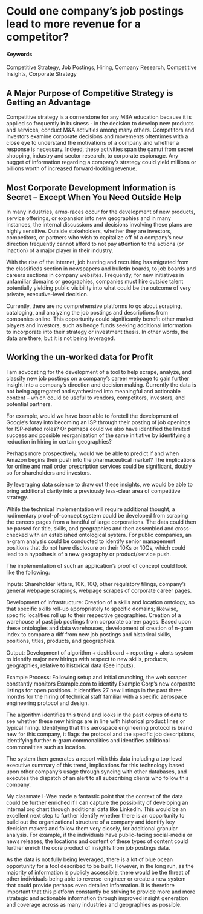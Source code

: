 # Could one company’s job postings lead to more revenue for a competitor? {#JobPostingInsightsforCompetitiveStrategy}


#### Keywords

Competitive Strategy, Job Postings, Hiring, Company Research, Competitive Insights, Corporate Strategy


## A Major Purpose of Competitive Strategy is Getting an Advantage

Competitive strategy is a cornerstone for any MBA education because it is applied so frequently in business - in the decision to develop new products and services, conduct M&A activities among many others.  Competitors and investors examine corporate decisions and movements oftentimes with a close eye to understand the motivations of a company and whether a response is necessary.  Indeed, these activities span the gamut from secret shopping, industry and sector research, to corporate espionage.   Any nugget of information regarding a company’s strategy could yield millions or billions worth of increased forward-looking revenue.


## Most Corporate Development Information is Secret – Except When You Need Outside Help

In many industries, arms-races occur for the development of new products, service offerings, or expansion into new geographies and in many instances, the internal discussions and decisions involving these plans are highly sensitive.  Outside stakeholders, whether they are investors, competitors, or partners who wish to capitalize off of a company’s new direction frequently cannot afford to not pay attention to the actions (or inaction) of a major player in their industry.

With the rise of the Internet, job hunting and recruiting has migrated from the classifieds section in newspapers and bulletin boards, to job boards and careers sections in company websites.  Frequently, for new initiatives in unfamiliar domains or geographies, companies must hire outside talent potentially yielding public visibility into what could be the outcome of very private, executive-level decision. 

Currently, there are no comprehensive platforms to go about scraping, cataloging, and analyzing the job postings and descriptions from companies online.  This opportunity could significantly benefit other market players and investors, such as hedge funds seeking additional information to incorporate into their strategy or investment thesis.  In other words, the data are there, but it is not being leveraged.  


## Working the un-worked data for Profit

I am advocating for the development of a tool to help scrape, analyze, and classify new job postings on a company’s career webpage to gain further insight into a company’s direction and decision making.  Currently the data is not being aggregated and synthesized into meaningful and actionable content – which could be useful to vendors, competitors, investors, and potential partners.  

For example, would we have been able to foretell the development of Google’s foray into becoming an ISP through their posting of job openings for ISP-related roles?  Or perhaps could we also have identified the limited success and possible reorganization of the same initiative by identifying a reduction in hiring in certain geographies?

Perhaps more prospectively, would we be able to predict if and when Amazon begins their push into the pharmaceutical market?  The implications for online and mail order prescription services could be significant, doubly so for shareholders and investors.  

By leveraging data science to draw out these insights, we would be able to bring additional clarity into a previously less-clear area of competitive strategy.  

While the technical implementation will require additional thought, a rudimentary proof-of-concept system could be developed from scraping the careers pages from a handful of large corporations.  The data could then be parsed for title, skills, and geographies and then assembled and cross-checked with an established ontological system.  For public companies, an n-gram analysis could be conducted to identify senior management positions that do not have disclosure on their 10Ks or 10Qs, which could lead to a hypothesis of a new geography or product/service push.  

The implementation of such an application’s proof of concept could look like the following:

Inputs:
Shareholder letters, 10K, 10Q, other regulatory filings, company’s general webpage scrapings, webpage scrapes of corporate career pages.

Development of Infrastructure:
Creation of a skills and location ontology, so that specific skills roll-up appropriately to specific domains; likewise, specific localities roll up to their respective geographies.
Creation of a warehouse of past job postings from corporate career pages.
Based upon these ontologies and data warehouses, development of creation of n-gram index to compare a diff from new job postings and historical skills, positions, titles, products, and geographies.

Output:
Development of algorithm + dashboard + reporting + alerts system to identify major new hirings with respect to new skills, products, geographies, relative to historical data (See inputs).

Example Process:
Following setup and initial crunching, the web scraper constantly monitors Example.com to identify Example Corp’s new corporate listings for open positions.  It identifies 27 new listings in the past three months for the hiring of technical staff familiar with a specific aerospace engineering protocol and design.

The algorithm identifies this trend and looks in the past corpus of data to see whether these new hirings are in line with historical product lines or typical hiring.  Identifying that this aerospace engineering protocol is brand new for this company, it flags the protocol and the specific job descriptions, identifying further n-gram commonalities and identifies additional commonalities such as location.

The system then generates a report with this data including a top-level executive summary of this trend, implications for this technology based upon other company’s usage through syncing with other databases, and executes the dispatch of an alert to all subscribing clients who follow this company.  

My classmate I-Wae made a fantastic point that the context of the data could be further enriched if I can capture the possibility of developing an internal org chart through additional data like LinkedIn.  This would be an excellent next step to further identify whether there is an opportunity to build out the organizational structure of a company and identify key decision makers and follow them very closely, for additional granular analysis.  For example, if the individuals have public-facing social-media or news releases, the locations and content of these types of content could further enrich the core product of insights from job postings data.

As the data is not fully being leveraged, there is a lot of blue ocean opportunity for a tool described to be built.  However, in the long run, as the majority of information is publicly accessible, there would be the threat of other individuals being able to reverse-engineer or create a new system that could provide perhaps even detailed information.  It is therefore important that this platform constantly be striving to provide more and more strategic and actionable information through improved insight generation and coverage across as many industries and geographies as possible.  

